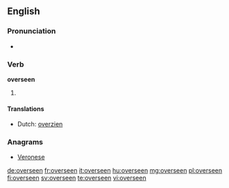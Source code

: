 ==English==

===Pronunciation===
* {{IPA|/ˈovəɻsin/}}

===Verb===
'''overseen'''

# {{past participle of|oversee}}

====Translations====
{{trans-top|past participle of oversee}}
* Dutch: [[overzien]]
{{trans-mid}}
{{trans-bottom}}

===Anagrams===
* [[Veronese#English|Veronese]]

[[de:overseen]]
[[fr:overseen]]
[[it:overseen]]
[[hu:overseen]]
[[mg:overseen]]
[[pl:overseen]]
[[fi:overseen]]
[[sv:overseen]]
[[te:overseen]]
[[vi:overseen]]